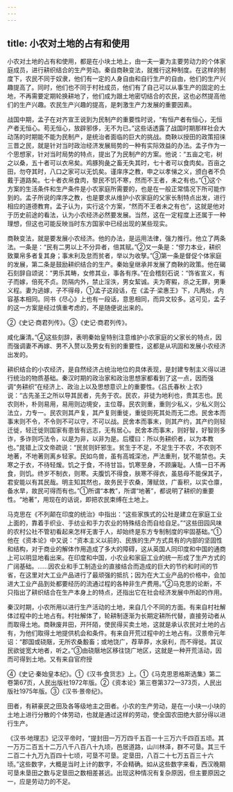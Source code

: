 ```yaml
---
---
---
```

title: 小农对土地的占有和使用
---



小农对土地的占有和使用，都是在小块土地上，由一夫一妻为主要劳动力的个体家庭成员，进行耕织结合的生产劳动。秦自商鞅变法，就推行这种制度。在这样的制度下，农民不同于奴隶，他们有一定的人身自由和自行生产的自由，他们的生产兴趣提高了。同时，他们也不同于村社成员，他们有了自己可以从事生产的固定的土地，不再需要定期轮换耕地了，他们成为跟土地密切结合的农民，这也必然提高他们的生产兴趣。农民生产兴趣的提高，是刺激生产力发展的重要因素。

战国中期，孟子在对齐宣王说到为民制产的重要性时说，“有恒产者有恒心，无恒产者无恒心。苟无恒心，放辟邪侈，无不为已。”这些话透露了战国时期那样社会大动荡的时期能不能为民制产，是统治者面临的巨大的挑战。商鞅以授田的政策招徕三晋之民，就是针对当时政治经济发展局势的一种有实际效益的办法。孟子作为一个思想家，针对当时局势的特点，提出了为民制产的方案。他说：“五亩之宅，树之以桑，五十者可以衣帛矣。鸡豚狗彘之畜无失其时，七十者可以食肉矣。百亩之田，勿夺其时，八口之家可以无饥矣。谨庠序之教，申之以孝悌之义，颁白者不负戴于道路矣。七十者衣帛食肉，黎民不饥不寒，然而不王者，未之有也。”①这个方案的生活条件和生产条件是小农家庭所需要的，也是在一般正常情况下所可能作到的。孟子所说的庠序之教，也是要求从维护小农家庭的父家长制特点出发，进行相应的道德教育。孟子认为，实行这个方案，“然而不王者未之有也”，这就是他对于历史前途的看法，认为小农经济必然要发展。当然，这在一定程度上还属于一种理想，但这也可能反映当时东方国家中已经出现的某些现实。

商鞅变法，就是要发展小农经济。他的办法，是运用法律，强力推行。他立了两条法。一条是：“民有二男以上不分异者，倍其赋。”②又一条是：“僇力本业，耕织致粟帛多者复其身；事末利及怠而贫者，举以为收孥。”③第一条是督促个体家庭的发展，第二条是鼓励耕织结合的生产。秦始皇继承并发展了商鞅的政策。他在碣石刻辞自颂说：“男乐其畴，女修其业，事各有序。”在会稽刻石说：“饰省宣义，有子而嫁，倍死不贞。防隔内外，禁止淫泆，男女絜诚。夫为寄豭，杀之无罪，男秉义程。妻为逃嫁，子不得母，①孟子这段话，在《孟子·梁惠王》下，凡两处，内容基本相同。同书《尽心》上也有一段话，意思相同，而异文较多。这可见，孟子的这一方案是经过慎重考虑的，不是随便说出来的。

②《史记·商君列传》。③《史记·商君列传》。

咸化廉清。”④这些刻辞，表明秦始皇特别注意维护小农家庭的父家长的特点，因而强调妻不再嫁、男不入赘以及男女有别的重要性，这都是从巩固和发展小农经济出发的。

耕织结合的小农经济，是自然经济占统治地位的具体表现，是封建专制主义得以进行统治的物质基础。秦汉时期的政治家和政治思想家都看到了这一点，因而强调“务耕织”在经济上、政治上以及思想意识上的重要性。《吕氏春秋·上农》说：“古先圣王之所以导其民者，先务于农。民农，非徒为地利也，贵其志也。民农则朴，朴则易用，易用则边境安，主位尊。民农则重，重则少私义，少私义则公法立，力专一。民农则其产复，其产复则重徙，重徙则死其处而无二虑。民舍本而事末则不令，不令则不可以守，不可以战。民舍本而事末，则其产约，其产约则轻迁徙，轻迁徙则国家有患皆有远志，无有居心。民舍本而事末，则好智，好智则多诈，多诈则巧法令，以是为非，以非为是。后稷曰：所以务耕织者，以为本教也。”晁错上汉文帝疏说：“民贫则奸邪生。贫生于不足，不足生于不农，不农则不地著，不地著则离乡轻家。民如鸟兽，虽有高城深池，严法重刑，犹不能禁也。夫寒之于衣，不待轻煖。饥之于食，不待甘旨。饥寒至身，不顾廉耻。人情一日不再食，则饥。终岁不制衣，则寒。夫腹饥不得食，肤寒不得衣，虽慈母不能保其子，君安能以有其民哉。明主知其然也，故务民于农桑，薄赋敛，广畜积，以实仓廪，备水旱，故民可得而有也。”①所谓“本教”，所谓“地著”，都说明了耕织的重要性。“地著”，用现在的话说，即把农民束缚在土地上。

马克思在《不列颠在印度的统治》中指出：“这些家族式的公社是建立在家庭工业上面的，靠着手织业、手纺业和手力农业的特殊结合而自给自足。”“这些田园风味的农村公社不管初看起来怎样无害于人，却始终是东方专制制度的牢固基础。”①他在《资本论》中又说：“资本主义以前的、民族的生产方式具有的内部的坚固性和结构，对于商业的解体作用造成了多大的障碍，这从英国人同印度和中国的通商上可以明显地看出来。在印度和中国，小农业和家庭工业的统一形成了生产方式的广阔基础。……因农业和手工制造业的直接结合而造成的巨大的节约和时间的节省，在这里对大工业产品进行了最顽强的抵抗；因为在大工业产品的价格中，会加进大工业产品到处都要经历的流通过程的各种非生产费用。”②马克思的论断，不只指出了耕织结合在生产本身上的特点，还指出它在社会经济发展中所起的作用。

秦汉时期，小农所用以进行生产活动的土地，来自几个不同的方面。有来自村社解体过程中的土地占有。村社解体了，轮耕制逐渐为长期定耕所代替，直接劳动者从而取得土地。商鞅废井田，开阡陌，使民得买卖土地，这就是承认农民对土地的占有，为他们取得土地提供机会和条件。有来自开荒过程中的土地占有。汉景帝元年诏：“郡国或硗陿，无所农桑毄畜；或地饶广，荐草莽，水泉利，而不得徙。其议民欲徙宽大地者，听之。”③由硗陿地区移往饶广地区，这就是一种开荒活动，因而可得到土地。又有来自官府授

④《史记·秦始皇本纪》。①《汉书·食货志》上。①《马克思恩格斯选集》第二卷第67页，人民出版社1972年版。②《资本论》第三卷第372—373页，人民出版社1975年版。③《汉书·景帝纪》。

田者，有耕豪民之田及各等级地主之田者。小农的生产劳动，是在一小块一小块的土地上进行分散的个体劳动，也就是通过这样的劳动，使全国农田绝大部分得以进行生产。

《汉书·地理志》记汉平帝时，“提封田一万万四千五百一十三万六千四百五顷。其一万万二百五十二万八千八百八十九顷，邑居道路，山川林泽，群不可垦。其三千二百二十九万九百四十七顷，可垦不可垦。定垦田，八百二十七万五百三十六顷。”这些数字，大概是当时上计的数字，不会精确。如从这些数字来看，西汉晚期可垦未垦田之数与定垦田之数相差甚远。出现这种情况有复杂原因，但主要原因之一，应是劳动力的不足。